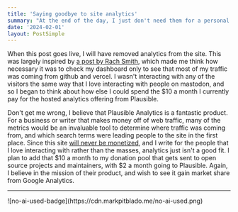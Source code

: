 ```yaml
---
title: 'Saying goodbye to site analytics'
summary: "At the end of the day, I just don't need them for a personal site."
date: '2024-02-01'
layout: PostSimple
---
```


When this post goes live, I will have removed analytics from the site. This was largely inspired by [a post by Rach Smith](https://rachsmith.com/i-turned-off-analytics/), which made me think how necessary it was to check my dashboard only to see that most of my traffic was coming from github and vercel. I wasn't interacting with any of the visitors the same way that I love interacting with people on mastodon, and so I began to think about how else I could spend the $10 a month I currently pay for the hosted analytics offering from Plausible.

Don't get me wrong, I believe that Plausible Analytics is a fantastic product. For a business or writer that makes money off of web traffic, many of the metrics would be an invaluable tool to determine where traffic was coming from, and which search terms were leading people to the site in the first place. Since this site [will never be monetized](https://nevermonetize.com), and I write for the people that I love interacting with rather than the masses, analytics just isn't a good fit. I plan to add that \$10 a month to my donation pool that gets sent to open source projects and maintainers, with \$2 a month going to Plausible. Again, I believe in the mission of their product, and wish to see it gain market share from Google Analytics.

---

<div className="w-32">![no-ai-used-badge](https://cdn.markpitblado.me/no-ai-used.png)</div>
